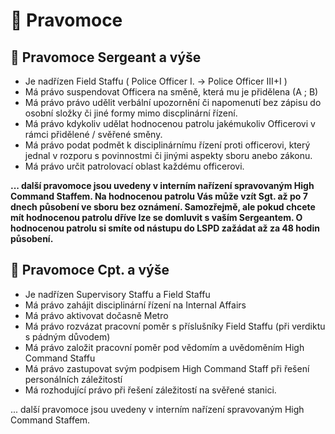 # 📜 Pravomoce

## 📜 Pravomoce Sergeant a výše

- Je nadřízen Field Staffu ( Police Officer I. → Police Officer III+I )
- Má právo suspendovat Officera na směně, která mu je přidělena (A ; B)
- Má právo právo udělit verbální upozornění či napomenutí bez zápisu do osobní složky či jiné formy mimo discplinární řízení.
- Má právo kdykoliv udělat hodnocenou patrolu jakémukoliv Officerovi v rámci přidělené / svěřené směny.
- Má právo podat podmět k disciplinárnímu řízení proti officerovi, který jednal v rozporu s povinnostmi či jinými aspekty sboru anebo zákonu.
- Má právo určit patrolovací oblast každému officerovi.

**... další pravomoce jsou uvedeny v interním nařízení spravovaným High Command Staffem.
Na hodnocenou patrolu Vás může vzít Sgt. až po 7 dnech působení ve sboru bez oznámení. Samozřejmě, ale pokud chcete mít hodnocenou patrolu dříve lze se domluvit s vaším Sergeantem. O hodnocenou patrolu si smíte od nástupu do LSPD zažádat až za 48 hodin působení.**

## 📜 Pravomoce Cpt. a výše

- Je nadřízen Supervisory Staffu a Field Staffu
- Má právo zahájit disciplinární řízení na Internal Affairs
- Má právo aktivovat dočasně Metro
- Má právo rozvázat pracovní poměr s příslušníky Field Staffu (při verdiktu s pádným důvodem)
- Má právo založit pracovní poměr pod vědomím a uvědoměním High Command Staffu
- Má právo zastupovat svým podpisem High Command Staff při řešení personálních záležitostí
- Má rozhodující právo při řešení záležitostí na svěřené stanici.

... další pravomoce jsou uvedeny v interním nařízení spravovaným High Command Staffem.
